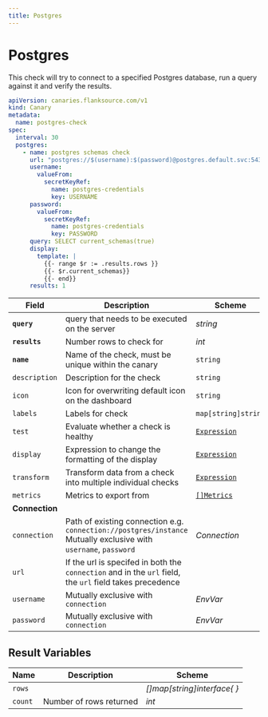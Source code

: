 ```yaml
---
title: Postgres
---
```


# <Icon name="postgres" /> Postgres

This check will try to connect to a specified Postgres database, run a query against it and verify the results.

```yaml
apiVersion: canaries.flanksource.com/v1
kind: Canary
metadata:
  name: postgres-check
spec:
  interval: 30
  postgres:
    - name: postgres schemas check
      url: "postgres://$(username):$(password)@postgres.default.svc:5432/postgres?sslmode=disable"
      username:
        valueFrom:
          secretKeyRef:
            name: postgres-credentials
            key: USERNAME
      password:
        valueFrom:
          secretKeyRef:
            name: postgres-credentials
            key: PASSWORD
      query: SELECT current_schemas(true)
      display:
        template: |
          {{- range $r := .results.rows }}
          {{- $r.current_schemas}}
          {{- end}}
      results: 1
```

| Field | Description | Scheme | Required |
| ----- | ----------- | ------ | -------- |
| **`query`** | query that needs to be executed on the server | *string* | Yes |
| **`results`** | Number rows to check for | *int* | Yes |
| **`name`**    | Name of the check, must be unique within the canary         | `string`                                     | Yes      |
| `description` | Description for the check                                   | `string`                                     |          |
| `icon`        | Icon for overwriting default icon on the dashboard          | `string`                                     |          |
| `labels`      | Labels for check                                            | `map[string]string`                          |          |
| `test`        | Evaluate whether a check is healthy                         | [`Expression`](../concepts/health-evaluation)  |          |
| `display`     | Expression to change the formatting of the display          | [`Expression`](../concepts/display-formatting) |          |
| `transform`   | Transform data from a check into multiple individual checks | [`Expression`](../concepts/transforms)          |          |
| `metrics`     | Metrics to export from                                      | [`[]Metrics`](../concepts/metrics-exporter)    |          |
| **Connection** |  |  | |
| `connection` | Path of existing connection e.g. `connection://postgres/instance` Mutually exclusive with `username`, `password` <br /> <Commercial /> | <CommonLink to="connection" >*Connection*</CommonLink> | |
| `url` | If the url is specifed in both the `connection` and in the `url` field, the `url` field takes precedence |  | |
| `username` | <SkipOSS>Mutually exclusive with `connection`</SkipOSS>   | <CommonLink to="authentication" anchor="envvar">*EnvVar*</CommonLink> | |
| `password` | <SkipOSS>Mutually exclusive with `connection`</SkipOSS>   | <CommonLink to="authentication" anchor="envvar">*EnvVar*</CommonLink> | |

## Result Variables

| Name    | Description             | Scheme                     |
| ------- | ----------------------- | -------------------------- |
| `rows`  |                         | *[]map[string]interface{ }* |
| `count` | Number of rows returned | *int*                      |
